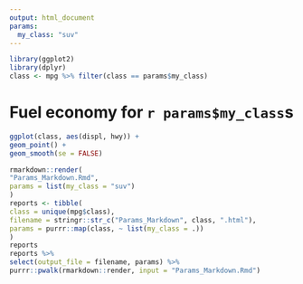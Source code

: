 ```yaml
---
output: html_document
params:
  my_class: "suv"
---
```


```r

library(ggplot2)
library(dplyr)
class <- mpg %>% filter(class == params$my_class)
```
# Fuel economy for `r params$my_class`s
```r
ggplot(class, aes(displ, hwy)) +
geom_point() +
geom_smooth(se = FALSE)
```


```r
rmarkdown::render(
"Params_Markdown.Rmd",
params = list(my_class = "suv")
)
reports <- tibble(
class = unique(mpg$class),
filename = stringr::str_c("Params_Markdown", class, ".html"),
params = purrr::map(class, ~ list(my_class = .))
)
reports
reports %>%
select(output_file = filename, params) %>%
purrr::pwalk(rmarkdown::render, input = "Params_Markdown.Rmd")
```

